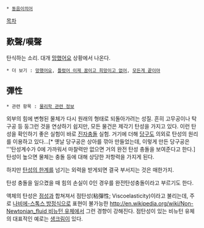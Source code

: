  * [[동음이의어]]

[[목차]]
== 歎聲/嘆聲 ==
탄식하는 소리. 대개 [[망했어요]] 상황에서 나온다.

 * 더 보기 : [[망했어요]], [[틀렸어 이제 꿈이고 희망이고 없어]], [[모든게 끝이야]]

== 彈性 ==
 * 관련 항목 : [[물리학 관련 정보]]

외부의 힘에 변형된 물체가 다시 원래의 형태로 되돌아가려는 성질. 흔히 고무공이나 탁구공 등 둥그런 것을 연상하기 쉽지만, 모든 물건은 제각기 탄성을 가지고 있다. 이런 탄성을 확인하기 좋은 실험이 바로 [[진자]]충돌 실험. 거기에 더해 [[당구]]도 의외로 탄성의 원리를 이용하고 있다...[* 옛날 당구공은 상아를 깎아 만들었는데, 이렇게 만든 당구공은 '''탄성계수가 0에 가까워서 마찰력만 없으면 거의 완전 탄성 충돌을 보여준다고 한다.] 탄성이 높으면 물체는 충돌 등에 대해 상당한 저항력을 가지게 된다.

하지만 [[탄성의 한계]]를 넘기는 외력을 받게되면 결국 부서지는 것은 매한가지.

탄성 충돌을 일으켰을 때 힘의 손실이 0인 경우를 완전탄성충돌이라고 부르기도 한다.

액체의 탄성은 [[점성]]과 합쳐져서 점탄성(粘彈性; Viscoelasticity)이라고 불리는데, 주로 [[나비에-스톡스 방정식]]으로 표현이 불가능한 [[http://en.wikipedia.org/wiki/Non-Newtonian_fluid 비뉴턴 유체]]에서 그런 경향이 강해진다. 점탄성이 있는 비뉴턴 유체의 대표적인 예로는 [[생크림]]이 있다.
